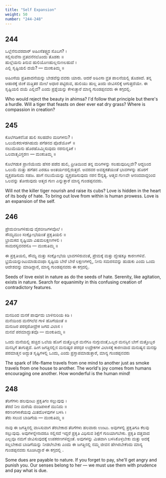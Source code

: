 ```yaml
---
title: "Self Expansion"
weight: 50
number: "244-248"
---
```


## 244

ಒಲ್ಲೆನೆನುವರದಾರ್ ಅಹಿಂಸೆತತ್ತ್ವದ ಸೊಬಗ? ।  
ಸಲ್ಲಿಸುವೆನಾ ವ್ರತವನೆನಲೊಂದು ತೊಡಕು ॥  
ಹುಲ್ಲೆಯನು ತಿನುವ ಹುಲಿಯೊಣಹುಲ್ಲನುಣಲಹುದೆ ।  
ಎಲ್ಲಿ ಸೃಷ್ಟಿಯಲಿ ದಯೆ? — ಮಂಕುತಿಮ್ಮ ॥

ಅಹಿಂಸೆಯ ಪ್ರತಿಪಾದನೆಯನ್ನು ಬೇಡವೆನ್ನುವವರು ಯಾರು. ಆದರೆ ಅಹಿಂಸಾ ವ್ರತ ಪಾಲನೆಯಲ್ಲಿ ತೊಡಕಿದೆ. ತನ್ನ ಆಹಾರಕ್ಕೆ ಜಿಂಕೆ ಮತ್ತಿತರ ಮೇಲೆ ಅಧಾರ ಪಟ್ಟಿರುವ, ಹುಲಿಯು ಹುಲ್ಲ ತಿಂದು ಜೀವಿಸಲಿಕ್ಕೆ ಆಗುತ್ತದೆಯೇ. ಈ ಸೃಷ್ಟಿಯಲಿ ದಯೆ ಎಲ್ಲಿದೆ? ಎಂದು ಪ್ರಶ್ನೆಯನ್ನು ಕೇಳುತ್ತಾರೆ ಮಾನ್ಯ ಗುಂಡಪ್ಪನವರು ಈ ಕಗ್ಗದಲ್ಲಿ.

Who would reject the beauty in ahimsa? I'd follow that principle but there's a hurdle. Will a tiger that feasts on deer ever eat dry grass? Where is compassion in creation?

## 245

ಕೊಲೆಗಡಿಕನೆನಿಪ ಹುಲಿ ಸಲಹದೇಂ ಮರಿಗಳನು? ।  
ಒಲುಮೆಕರುಳಡಗಿಹುದು ಪಗೆತನದ ಪೊಡೆಯೊಳ್ ॥  
ನಲುಮೆಯನು ಹೊರಹೊಮ್ಮಿಸುವುದು ನರನುನ್ನತಿಕೆ ।  
ಒಲವಾತ್ಮವಿಸ್ತರಣ — ಮಂಕುತಿಮ್ಮ ॥

ಕೊಲೆಗಡುಕ ಪ್ರಾಣಿಯೆಂದು ಹೆಸರ ಪಡೆದ ಹುಲಿ, ಪ್ರೀತಿಯಿಂದ ತನ್ನ ಮರಿಗಳನ್ನು ಸಲಹುವುದಿಲ್ಲವೇ? ಆದ್ದರಿಂದ ಒಲುಮೆ ಮತ್ತು ಹಗೆತನ ಎರಡೂ ಅಂತರ್ಯದಲ್ಲಿರುತ್ತದೆ. ಅವರವರ ಅವಶ್ಯಕತೆಯಂತೆ ಭಾವಗಳನ್ನು ಹೊರಗೆ ವ್ಯಕ್ತಪಡಿಸುದು ಸಹಜ. ಹಾಗೆ ನಲುಮೆಯನ್ನು ವ್ಯಕ್ತಪಡಿಸುವುದು ನರನ ಔನ್ನತ್ಯ. ಆತ್ಮದ ಗುಣವೇ ಆನಂದವಾದ್ದರಿಂದ ಒಲವನ್ನು ತೋರುವುದು ಆತ್ಮದ ಗುಣ ಎನ್ನುತ್ತಾರೆ ಮಾನ್ಯ ಗುಂಡಪ್ಪನವರು.

Will not the killer tiger nourish and raise its cubs? Love is hidden in the heart of its body of hate. To bring out love from within is human prowess. Love is an expansion of the self.

## 246

ಪ್ರೇಮಬೀಜಗಳಿಹುವು ವೈರಬೀಜಗಳವೊಲೆ ।  
ಸೌಮ್ಯಮುಂ ಸಂಕ್ಷೋಭೆಯಂತೆ ಪ್ರಕೃತಿಯಲಿ ॥  
ಭ್ರಾಮಕದ ಸೃಷ್ಟಿಯಾ ವಿಷಮಲಕ್ಷಣಗಳಲಿ ।  
ಸಾಮರಸ್ಯವನರಸೊ — ಮಂಕುತಿಮ್ಮ ॥

ಈ ಪ್ರಕೃತಿಯಲಿ, ಸೌಮ್ಯ ಮತ್ತು ಸಂಕ್ಷೋಭೆಯ ಭಾವಗಳಿರುವಂತೆ, ಪ್ರೇಮಕ್ಕೆ ಮತ್ತು ದ್ವೇಷಕ್ಕೂ ಕಾರಣಗಳಿವೆ. ಭ್ರಮೆಯನ್ನುಂಟುಮಾಡುವಂಥಾ ಸೃಷ್ಟಿಯ ಬೇರೆ ಬೇರೆ ಲಕ್ಷಣಗಳಲ್ಲಿ, ನೀನು ಸಮರಸವನ್ನು ಹುಡುಕು ಎಂದು ಒಂದು ಆದೇಶವನ್ನು ಮಾಡಿದ್ದಾರೆ, ಮಾನ್ಯ ಗುಂಡಪ್ಪನವರು ಈ ಕಗ್ಗದಲ್ಲಿ.

Seeds of love exist in nature as do the seeds of hate. Serenity, like agitation, exists in nature. Search for equanimity in this confusing creation of contradictory features.

## 247

ಮನದಿಂದ ಮನಕೆ ಪಾರ್ವುದು ಬಾಳಿನುರಿಯ ಕಿಡಿ ।  
ಮನೆಯಿಂದ ಮನೆಗಲೆವ ಗಾಳಿ ಹೊಗೆಯಂತೆ ॥  
ಮನುಜರ ಪರಸ್ಪರೋದ್ರೇಕ ಜಗದ ವಿಲಾಸ ।  
ಮನವೆ ಪರಮಾದ್ಭುತವೊ — ಮಂಕುತಿಮ್ಮ ॥

ಒಂದು ಮನೆಯಲ್ಲಿ ಹಚ್ಚಿದ ಒಲೆಯ ಹೊಗೆ ಮತ್ತೊಬ್ಬರ ಮನೆಗೂ ನುಗ್ಗುವಂತೆ,ಒಬ್ಬರ ಮನಸ್ಸಿನ ಬೇಗೆ ಮತ್ತೊಬ್ಬರ ಮನಸ್ಸಿಗೆ ತಾಗುತ್ತದೆ. ಹೀಗ ಜಗತ್ತಿನಲ್ಲಿನ ಮನುಷ್ಯರ ಪರಸ್ಪರ ಉದ್ರೇಕಗಳ ವಿಲಾಸಕ್ಕೆ ಕಾರಣವಾದ ಮನುಷ್ಯನ ಮನಸ್ಸು ಪರಮಾತ್ಮನ ಅದ್ಭುತ ಸೃಷ್ಟಿಗಳಲ್ಲಿ ಒಂದು, ಎಂದು ಪ್ರಸ್ತಾಪಮಾಡುತ್ತಾರೆ, ಮಾನ್ಯ ಗುಂಡಪ್ಪನವರು

The spark of life-flame travels from one mind to another just as smoke travels from one house to another. The world's joy comes from humans encouraging one another. How wonderful is the human mind!

## 248

ತೆರಿಗೆಗಳು ಹಲವುಂಟು ಪ್ರಕೃತಿಗಂ ಸಲ್ಲುವುವು ।  
ತೆರದೆ ನೀಂ ಮರೆಯೆ ದಂಡಿಪಳಾಕೆ ಮುನಿದು ॥  
ಕರಣಂಗಳಾಕೆಯವು ಮಿತದೊಳವುಗಳ ಬಳಸಿ ।  
ತೆರು ಸಲುವ ಬಾಡಿಗೆಯ — ಮಂಕುತಿಮ್ಮ ॥

ನಾವು ಈ ಜಗತ್ತಿನಲ್ಲಿ ವಾಸಿಸುವಾಗ ತೆರಬೇಕಾದ ತೆರಿಗೆಗಳು ಹಲವಾರು ಉಂಟು. ಅವುಗಳಲ್ಲಿ ಪ್ರಕೃತಿಗೂ ಕೆಲವು ಸಲ್ಲುವುವು. ಅವುಗಳನ್ನೇನಾದರೂ ಸಲ್ಲಿಸದೆ ಇದ್ದರೆ ಪ್ರಕೃತಿ ವಿಧಿಸುವ ಶಿಕ್ಷೆಗೆ ಗುರಿಯಾಗಬೇಕು. ಪ್ರಕೃತಿ ದತ್ತವಾದ ಎಲ್ಲವೂ ನಮಗೆ ಜೀವಿಸುವುದಕ್ಕೆ ಉಪಕರಣಗಳಿದ್ದಂತೆ. ಅವುಗಳನ್ನು ಮಿತವಾಗಿ ಬಳಸಿಕೊಳ್ಳಬೇಕು ಮತ್ತು ಅದಕ್ಕೆ ಸಲ್ಲಬೇಕಾದ ಬಾಡಿಗೆಯನ್ನು ನೀಡಲೇಬೇಕು ಎಂದು ಈ ಜಗತ್ತಿನಲ್ಲಿ ನಮ್ಮ ಜೀವನ ಹೇಗಿರಬೇಕೆಂದು ಮಾನ್ಯ ಗುಂಡಪ್ಪನವರು ಸೂಚಿಸಿದ್ದಾರೆ ಈ ಕಗ್ಗದಲ್ಲಿ .

Some dues are payable to nature. If you forget to pay, she'll get angry and punish you. Our senses belong to her — we must use them with prudence and pay what is due.

